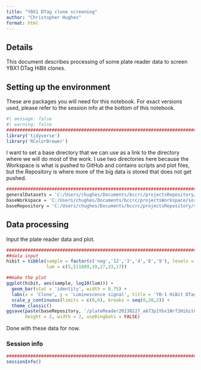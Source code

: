 ```yaml
---
title: "YBX1 DTag clone screening"
author: "Christopher Hughes"
format: html
---
```


## Details

This document describes processing of some plate reader data to screen YBX1 DTag HiBit clones.

## Setting up the environment

These are packages you will need for this notebook. For exact versions used, please refer to the session info at the bottom of this notebook.

```r
#| message: false
#| warning: false
##########################################################################################
library('tidyverse')
library('RColorBrewer')
```

I want to set a base directory that we can use as a link to the directory where we will do most of the work. I use two directories here because the Workspace is what is pushed to GitHub and contains scripts and plot files, but the Repository is where more of the big data is stored that does not get pushed.

```r
##########################################################################################
generalDatasets = 'C:/Users/chughes/Documents/bccrc/projectsRepository/generalDatasets'
baseWorkspace = 'C:/Users/chughes/Documents/bccrc/projectsWorkspace/sorensenLab/relatedToYbx1'
baseRepository = 'C:/Users/chughes/Documents/bccrc/projectsRepository/sorensenLab/relatedToYbx1'
```

## Data processing

Input the plate reader data and plot.

```r
##########################################################################################
##data input
hibit = tibble(sample = factor(c('neg','12','3','4','8','9'), levels = c('neg','3','4','8','9','12')),
               lum = c(5,511889,19,27,33,17))

##make the plot
ggplot(hibit, aes(sample, log10(lum))) +
  geom_bar(stat = 'identity', width = 0.75) +
  labs(x = 'Clone', y = 'Luminescence signal', title = 'YB-1 HiBit DTag') +
  scale_y_continuous(limits = c(0,6), breaks = seq(0,20,2)) +
  theme_classic()
ggsave(paste(baseRepository, '/plateReader20230227_a673p1Ybx1Nrf2HibitClones/barplot_ybx1HiBitSignal.pdf', sep = ''),
       height = 2, width = 2, useDingbats = FALSE)
```

Done with these data for now.

### Session info

```r
##########################################################################################
sessionInfo()
```

